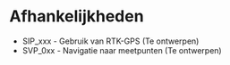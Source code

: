 # Afhankelijkheden

<!--
Protocols waarnaar in dit protocol verwezen wordt: bv SIP_xxx
Protocols die verwijzen naar dit protocol: bv SVP_xxx
-->

+ SIP_xxx - Gebruik van RTK-GPS (Te ontwerpen)
+ SVP_0xx - Navigatie naar meetpunten (Te ontwerpen)
